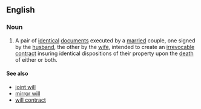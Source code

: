 ==English==
===Noun===
{{wikipedia}}
{{en-noun|head=[[mutual]] [[will]]}}
# {{context|legal|lang=en}} A pair of [[identical]] [[document]]s executed by a [[married]] couple, one signed by the [[husband]], the other by the [[wife]], intended to create an [[irrevocable]] [[contract]] insuring identical dispositions of their property upon the [[death]] of either or both.

====See also====
*[[joint will]]
*[[mirror will]]
*[[will contract]]